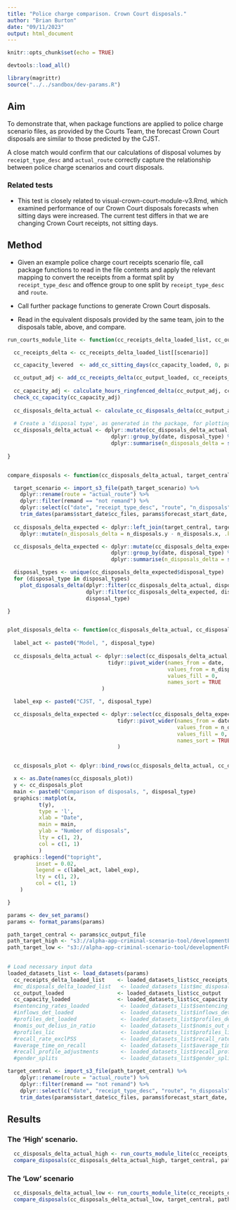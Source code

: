```yaml
---
title: "Police charge comparison. Crown Court disposals."
author: "Brian Burton"
date: "09/11/2023"
output: html_document
---
```


```r
knitr::opts_chunk$set(echo = TRUE)

devtools::load_all()

library(magrittr)
source("../../sandbox/dev-params.R")

```

## Aim

To demonstrate that, when package functions are applied to police charge
scenario files, as provided by the Courts Team, the forecast Crown Court
disposals are similar to those predicted by the CJST.

A close match would confirm that our calculations of disposal volumes by
`receipt_type_desc` and `actual_route` correctly capture the relationship
between police charge scenarios and court disposals.

### Related tests

* This test is closely related to visual-crown-court-module-v3.Rmd, which
examined performance of our Crown Court disposals forecasts when sitting days
were increased. The current test differs in that we are changing Crown Court
receipts, not sitting days.

<!-- * This test is also closely related to visual-police-charge-scenarios-v2.Rmd, -->
<!-- which examined performance of our Crown Court receipts calculations when -->
<!-- provided with the the same police scenario files used here. Our benchmark here, -->
<!-- however, includes the impacts of various adjustments to Court receipts made by -->
<!-- the Courts team so deviations exhibited here indicate how much 'accuracy' is -->
<!-- lost in forecasts, which do not have any of these adjustments. -->


## Method

* Given an example police charge court receipts scenario file, call package
  functions to read in the file contents and apply the
  relevant mapping to convert the receipts from a format split by
  `receipt_type_desc` and offence group to one split by `receipt_type_desc` and
  `route`.

* Call further package functions to generate Crown Court disposals.
  
* Read in the equivalent disposals provided by the same team, join to the
  disposals table, above, and compare.
  

```r

run_courts_module_lite <- function(cc_receipts_delta_loaded_list, cc_output_loaded, cc_capacity_loaded, scenario, params) {

  cc_receipts_delta <- cc_receipts_delta_loaded_list[[scenario]]

  cc_capacity_levered  <- add_cc_sitting_days(cc_capacity_loaded, 0, params$forecast_start_date)

  cc_output_adj <- add_cc_receipts_delta(cc_output_loaded, cc_receipts_delta)
  
  cc_capacity_adj <- calculate_hours_ringfenced_delta(cc_output_adj, cc_capacity_levered)
  check_cc_capacity(cc_capacity_adj)
  
  cc_disposals_delta_actual <- calculate_cc_disposals_delta(cc_output_adj, cc_capacity_adj)
  
  # Create a 'disposal type', as generated in the package, for plotting
  cc_disposals_delta_actual <- dplyr::mutate(cc_disposals_delta_actual, disposal_type = paste0("cc_", route)) %>%
                                 dplyr::group_by(date, disposal_type) %>%
                                 dplyr::summarise(n_disposals_delta = sum(n_disposals_delta, na.rm = TRUE), .groups = "drop")
  
}


compare_disposals <- function(cc_disposals_delta_actual, target_central, path_target_scenario, params) {

  target_scenario <- import_s3_file(path_target_scenario) %>%
    dplyr::rename(route = "actual_route") %>%
    dplyr::filter(remand == "not remand") %>%
    dplyr::select(c("date", "receipt_type_desc", "route", "n_disposals")) %>%
    trim_dates(params$start_date$cc_files, params$forecast_start_date, params$forecast_end_date)
  
  cc_disposals_delta_expected <- dplyr::left_join(target_central, target_scenario, by = c("date", "receipt_type_desc", "route")) %>%
    dplyr::mutate(n_disposals_delta = n_disposals.y - n_disposals.x, .keep = "unused")

  cc_disposals_delta_expected <- dplyr::mutate(cc_disposals_delta_expected, disposal_type = paste0("cc_", route)) %>%
                                 dplyr::group_by(date, disposal_type) %>%
                                 dplyr::summarise(n_disposals_delta = sum(n_disposals_delta, na.rm = TRUE), .groups = "drop")

  disposal_types <- unique(cc_disposals_delta_expected$disposal_type)
  for (disposal_type in disposal_types)
    plot_disposals_delta(dplyr::filter(cc_disposals_delta_actual, disposal_type == !!disposal_type),
                         dplyr::filter(cc_disposals_delta_expected, disposal_type == !!disposal_type),
                         disposal_type)

}


plot_disposals_delta <- function(cc_disposals_delta_actual, cc_disposals_delta_expected, disposal_type) {
  
  label_act <- paste0("Model, ", disposal_type)
  
  cc_disposals_delta_actual <- dplyr::select(cc_disposals_delta_actual, date, n_disposals_delta) %>%
                                tidyr::pivot_wider(names_from = date,
                                                   values_from = n_disposals_delta,
                                                   values_fill = 0,
                                                   names_sort = TRUE
                              )

  label_exp <- paste0("CJST, ", disposal_type)

  cc_disposals_delta_expected <- dplyr::select(cc_disposals_delta_expected, date, n_disposals_delta) %>%
                                   tidyr::pivot_wider(names_from = date,
                                                      values_from = n_disposals_delta,
                                                      values_fill = 0,
                                                      names_sort = TRUE
                                   )


  cc_disposals_plot <- dplyr::bind_rows(cc_disposals_delta_actual, cc_disposals_delta_expected)

  x <- as.Date(names(cc_disposals_plot))
  y <- cc_disposals_plot
  main <- paste0("Comparison of disposals, ", disposal_type)
  graphics::matplot(x,
          t(y),
          type = 'l',
          xlab = "Date",
          main = main,
          ylab = "Number of disposals",
          lty = c(1, 2),
          col = c(1, 1)
          )
  graphics::legend("topright",
         inset = 0.02,
         legend = c(label_act, label_exp),
         lty = c(1, 2),
         col = c(1, 1)
    )

}

```


```r

params <- dev_set_params()
params <- format_params(params)

path_target_central <- params$cc_output_file
path_target_high <- "s3://alpha-app-criminal-scenario-tool/developmentFolder/Dev_sep23_v1/model_outputs/adjustments/sensitivity_sd_scaled_v2_231006_0932/crown-output-sep23_s1.csv"   # '20231031 - Bayley Cartmell - Re_ Alternative cc_output tables_.msg'
path_target_low <- "s3://alpha-app-criminal-scenario-tool/developmentFolder/Dev_sep23_v1/model_outputs/adjustments/sensitivity_sd_scaled_v2_231006_0932/crown-output-sep23_s3.csv"   # '20231031 - Bayley Cartmell - Re_ Alternative cc_output tables_.msg'

 
# Load necessary input data
loaded_datasets_list <- load_datasets(params)
  cc_receipts_delta_loaded_list    <- loaded_datasets_list$cc_receipts_delta_loaded_list
  #mc_disposals_delta_loaded_list   <- loaded_datasets_list$mc_disposals_delta_loaded_list
  cc_output_loaded                 <- loaded_datasets_list$cc_output
  cc_capacity_loaded               <- loaded_datasets_list$cc_capacity
  #sentencing_rates_loaded          <- loaded_datasets_list$sentencing_rates
  #inflows_det_loaded               <- loaded_datasets_list$inflows_det
  #profiles_det_loaded              <- loaded_datasets_list$profiles_det
  #nomis_out_delius_in_ratio        <- loaded_datasets_list$nomis_out_delius_in_ratio
  #profiles_lic                     <- loaded_datasets_list$profiles_lic
  #recall_rate_exclPSS              <- loaded_datasets_list$recall_rate_exclPSS
  #average_time_on_recall           <- loaded_datasets_list$average_time_on_recall
  #recall_profile_adjustments       <- loaded_datasets_list$recall_profile_adjustments
  #gender_splits                    <- loaded_datasets_list$gender_splits

target_central <- import_s3_file(path_target_central) %>%
    dplyr::rename(route = "actual_route") %>%
    dplyr::filter(remand == "not remand") %>%
    dplyr::select(c("date", "receipt_type_desc", "route", "n_disposals")) %>%
    trim_dates(params$start_date$cc_files, params$forecast_start_date, params$forecast_end_date)


```


## Results

### The 'High' scenario.

```r

  cc_disposals_delta_actual_high <- run_courts_module_lite(cc_receipts_delta_loaded_list, cc_output_loaded, cc_capacity_loaded, "sep23_high", params)
  compare_disposals(cc_disposals_delta_actual_high, target_central, path_target_high, params)
```


### The 'Low' scenario

```r
  cc_disposals_delta_actual_low <- run_courts_module_lite(cc_receipts_delta_loaded_list, cc_output_loaded, cc_capacity_loaded, "sep23_low", params)
  compare_disposals(cc_disposals_delta_actual_low, target_central, path_target_low, params)
```

